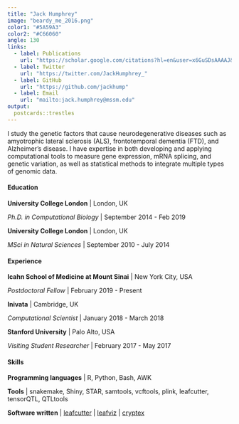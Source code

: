 ```yaml
---
title: "Jack Humphrey"
image: "beardy_me_2016.png"
color1: "#5A59A3"
color2: "#C66060"
angle: 130
links:
  - label: Publications
    url: "https://scholar.google.com/citations?hl=en&user=x6GuSDsAAAAJ&view_op=list_works&sortby=pubdate"
  - label: Twitter
    url: "https://twitter.com/JackHumphrey_"
  - label: GitHub
    url: "https://github.com/jackhump"
  - label: Email
    url: "mailto:jack.humphrey@mssm.edu"
output:
  postcards::trestles
---
```

 
I study the genetic factors that cause neurodegenerative diseases such as amyotrophic lateral sclerosis (ALS), frontotemporal dementia (FTD), and Alzheimer's disease.  I have expertise in both developing and applying computational tools to measure gene expression, mRNA splicing, and genetic variation, as well as statistical methods to integrate multiple types of genomic data. 

#### Education

**University College London** | London, UK

*Ph.D. in Computational Biology* | September 2014 - Feb 2019

**University College London** | London, UK

*MSci in Natural Sciences* | September 2010 - July 2014

#### Experience

**Icahn School of Medicine at Mount Sinai** | New York City, USA

*Postdoctoral Fellow* | February 2019 - Present

**Inivata** | Cambridge, UK

*Computational Scientist* | January 2018 - March 2018

**Stanford University** | Palo Alto, USA
  
*Visiting Student Researcher* | February 2017 - May 2017

#### Skills

**Programming languages** | R, Python, Bash, AWK

**Tools** | snakemake, Shiny, STAR, samtools, vcftools, plink, leafcutter, tensorQTL, QTLtools

**Software written** | [leafcutter](https://davidaknowles.github.io/leafcutter/) | [leafviz](https://github.com/jackhump/leafviz) | [cryptex](https://github.com/jackhump/cryptex) 
